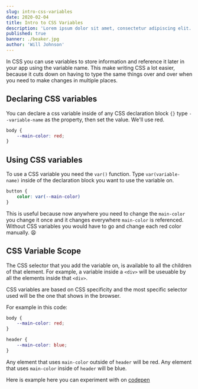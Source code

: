 ```yaml
---
slug: intro-css-variables
date: 2020-02-04
title: Intro to CSS Variables 
description: 'Lorem ipsum dolor sit amet, consectetur adipiscing elit. Sed molestie leo ut sodales porta. Vivamus pharetra risus ac fermentum faucibus. Nam in sodales ex.'
published: true
banner: ./beaker.jpg
author: 'Will Johnson'
---
```


In CSS you can use variables to store information and reference it later in your app using the variable name. This make writing CSS a lot easier, because it cuts down on having to type the same things over and over when you need to make changes in multiple places.

## Declaring CSS variables

You can declare a css variable inside of any CSS declaration block `{}` type `--variable-name` as the property, then set the value. We'll use red.

```css
body {
    --main-color: red;
}
```

## Using CSS variables

To use a CSS variable you need the `var()` function. Type `var(variable-name)` inside of the declaration block you want to use the variable on. 

```css
button {
    color: var(--main-color)
}
```

This is useful because now anywhere you need to change the `main-color` you change it once and it changes everywhere `main-color` is referenced. Without CSS variables you would have to go and change each red color manually. 😫

## CSS Variable Scope

The CSS selector that you add the variable on, is available to all the children of that element. For example, a variable inside a `<div>` will be useuable by all the elements inside that `<div>`. 

CSS variables are based on CSS specificity and the most specific selector used will be the one that shows in the browser.

For example in this code:

```css
body {
    --main-color: red;
}

header {
    --main-color: blue;
}
```

Any element that uses `main-color` outside of `header` will be red. Any element that uses `main-color` inside of `header` will be blue.

Here is example here you can experiment with on [codepen](https://codepen.io/willjohnsonio/pen/yLNBYeE)

